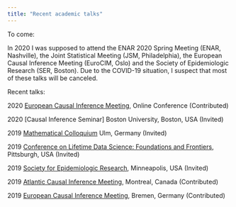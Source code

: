 ```yaml
---
title: "Recent academic talks"
---
```


To come: 

In 2020 I was supposed to attend the ENAR 2020 Spring Meeting (ENAR, Nashville), the Joint Statistical Meeting (JSM, Philadelphia), the European Causal Inference Meeting (EuroCIM, Oslo) and the Society of Epidemiologic Research (SER, Boston). Due to the COVID-19 situation, I suspect that most of these talks will be canceled. 


Recent talks:

2020 [European Causal Inference Meeting](https://www.eurocim2020.com/), Online Conference (Contributed)

2020 [Causal Inference Seminar] Boston University, Boston, USA (Invited)

2019 [Mathematical Colloquium](https://www.uni-ulm.de/en/mawi/faculty/faculty/recurring-events/mathematical-colloquium/) Ulm, Germany (Invited)

2019 [Conference on Lifetime Data Science: Foundations and Frontiers](http://lids2019.pitt.edu/), Pittsburgh, USA (Invited)

2019 [Society for Epidemiologic Research](https://epiresearch.org/annual-meeting/2019-meeting/), Minneapolis, USA (Invited)

2019 [Atlantic Causal Inference Meeting](https://www.mcgill.ca/epi-biostat-occh/news-events/atlantic-causal-inference-conference-2019), Montreal, Canada (Contributed)

2019 [European Causal Inference Meeting](https://eurocim2019.bips.eu/home.html), Bremen, Germany (Contributed)


